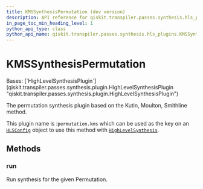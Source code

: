 ```yaml
---
title: KMSSynthesisPermutation (dev version)
description: API reference for qiskit.transpiler.passes.synthesis.hls_plugins.KMSSynthesisPermutation in the dev version of qiskit
in_page_toc_min_heading_level: 1
python_api_type: class
python_api_name: qiskit.transpiler.passes.synthesis.hls_plugins.KMSSynthesisPermutation
---
```


# KMSSynthesisPermutation

<Class id="qiskit.transpiler.passes.synthesis.hls_plugins.KMSSynthesisPermutation" isDedicatedPage={true} github="https://github.com/Qiskit/qiskit/tree/main/qiskit/transpiler/passes/synthesis/hls_plugins.py#L821-L834" signature="qiskit.transpiler.passes.synthesis.hls_plugins.KMSSynthesisPermutation" modifiers="class">
  Bases: [`HighLevelSynthesisPlugin`](qiskit.transpiler.passes.synthesis.plugin.HighLevelSynthesisPlugin "qiskit.transpiler.passes.synthesis.plugin.HighLevelSynthesisPlugin")

  The permutation synthesis plugin based on the Kutin, Moulton, Smithline method.

  This plugin name is :`permutation.kms` which can be used as the key on an [`HLSConfig`](qiskit.transpiler.passes.HLSConfig "qiskit.transpiler.passes.HLSConfig") object to use this method with [`HighLevelSynthesis`](qiskit.transpiler.passes.HighLevelSynthesis "qiskit.transpiler.passes.HighLevelSynthesis").

  ## Methods

  ### run

  <Function id="qiskit.transpiler.passes.synthesis.hls_plugins.KMSSynthesisPermutation.run" github="https://github.com/Qiskit/qiskit/tree/main/qiskit/transpiler/passes/synthesis/hls_plugins.py#L828-L834" signature="run(high_level_object, coupling_map=None, target=None, qubits=None, **options)">
    Run synthesis for the given Permutation.
  </Function>
</Class>

